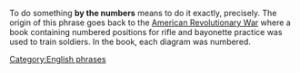 To do something '''by the numbers''' means to do it exactly, precisely. The origin of this phrase goes back to the [[American Revolutionary War]] where a book containing numbered positions for rifle and bayonette practice was used to train soldiers. In the book, each diagram was numbered.

[[Category:English phrases]]